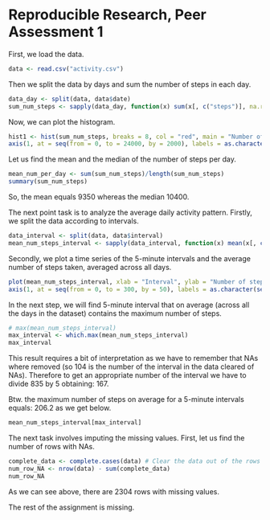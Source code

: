 Reproducible Research, Peer Assessment 1
========================================================

First, we load the data.

```r
data <- read.csv("activity.csv")
```

Then we split the data by days and sum the number of steps in each day.

```r
data_day <- split(data, data$date)
sum_num_steps <- sapply(data_day, function(x) sum(x[, c("steps")], na.rm = TRUE))
```

Now, we can plot the histogram.

```r
hist1 <- hist(sum_num_steps, breaks = 8, col = "red", main = "Number of kilosteps per day", xlab = "Number of kilosteps per day", xaxt = "n")
axis(1, at = seq(from = 0, to = 24000, by = 2000), labels = as.character(seq(from = 0, to = 24, by = 2)))
```

Let us find the mean and the median of the number of steps per day. 

```r
mean_num_per_day <- sum(sum_num_steps)/length(sum_num_steps)
summary(sum_num_steps)
```

So, the mean equals 9350 whereas the median 10400.

The next point task is to analyze the average daily activity pattern.
Firstly, we split the data according to intervals.
```r
data_interval <- split(data, data$interval)
mean_num_steps_interval <- sapply(data_interval, function(x) mean(x[, c("steps")], na.rm = TRUE)) # NAs are removed
```

Secondly, we plot a time series of the 5-minute intervals and the average number of steps taken, averaged across all days. 

```r
plot(mean_num_steps_interval, xlab = "Interval", ylab = "Number of steps (averaged across all days)", type = "l", xaxt = "n")
axis(1, at = seq(from = 0, to = 300, by = 50), labels = as.character(seq(from = 0, to = 300, by = 50)) )
```

In the next step, we will find 5-minute interval that on average (across all the days in the dataset) contains the maximum number of steps.

```r
# max(mean_num_steps_interval)
max_interval <- which.max(mean_num_steps_interval)
max_interval
```

This result requires a bit of interpretation as we have to remember that NAs where removed (so 104 is
the number of the interval in the data cleared of NAs).
Therefore to get an appropriate number of the interval we have to divide 835 by 5 obtaining: 167.

Btw. the maximum number of steps on average for a 5-minute intervals equals: 206.2 as we get below.

```r
mean_num_steps_interval[max_interval]
```

The next task involves imputing the missing values.
First, let us find the number of rows with NAs.

```r
complete_data <- complete.cases(data) # Clear the data out of the rows containing NAs
num_row_NA <- nrow(data) - sum(complete_data)
num_row_NA
```

As we can see above, there are 2304 rows with missing values. 

The rest of the assignment is missing.





